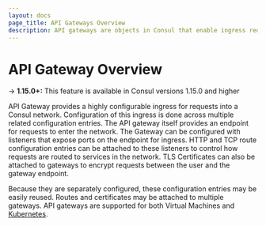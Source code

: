 ```yaml
---
layout: docs
page_title: API Gateways Overview
description: API gateways are objects in Consul that enable ingress requests to services in your service mesh. Learn about API gateways for VMs in this overview.
---
```


# API Gateway Overview

-> **1.15.0+:** This feature is available in Consul versions 1.15.0 and higher

API Gateway provides a highly configurable ingress for requests into a Consul
network. Configuration of this ingress is done across multiple related
configuration entries. The API gateway itself provides an endpoint for requests
to enter the network. The Gateway can be configured with listeners that expose
ports on the endpoint for ingress. HTTP and TCP route configuration entries can
be attached to these listeners to control how requests are routed to services in
the network. TLS Certificates can also be attached to gateways to encrypt
requests between the user and the gateway endpoint.

Because they are separately configured, these configuration entries may be
easily reused. Routes and certificates may be attached to multiple gateways. API
gateways are supported for both Virtual Machines and
[Kubernetes](/consul/docs/api-gateway).
